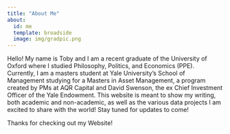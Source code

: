 ```yaml
---
title: "About Me"
about:
  id: me
  template: broadside
  image: img/gradpic.png
---
```


:::{#me}

Hello! My name is Toby and I am a recent graduate of the University of Oxford where I studied Philosophy, Politics, and Economics (PPE). Currently, I am a masters student at Yale University's School of Management studying for a Masters in Asset Management, a program created by PMs at AQR Capital and David Swenson, the ex Chief Investment Officer of the Yale Endowment. This website is meant to show my writing, both academic and non-academic, as well as the various data projects I am excited to share with the world! Stay tuned for updates to come!

:::

Thanks for checking out my Website!
